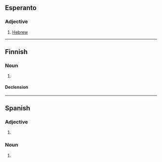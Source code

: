 ==Esperanto==

===Adjective===
{{eo-head}}

# [[Hebrew]]

----

==Finnish==

===Noun===
{{fi-noun}}

# {{lb|fi|deprecated}} {{alternative spelling of|heprea|lang=fi}}

====Declension====
{{fi-decl-kulkija|n=sg|hebre|a}}

----

==Spanish==

===Adjective===
{{es-adj-form|f-s}}

# {{es-adj form of|hebreo|f|sg}}

===Noun===
{{es-noun|f|m=hebreo}}

# {{feminine noun of|hebreo|t=Hebrew|lang=es}}